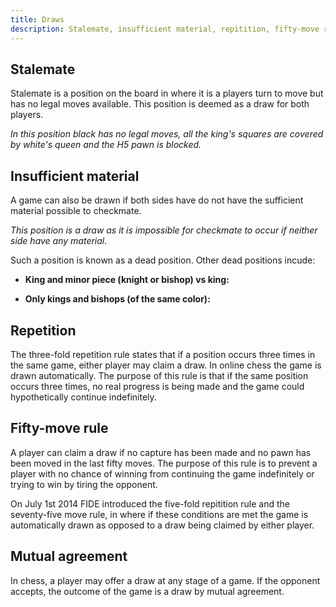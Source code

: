 ```yaml
---
title: Draws
description: Stalemate, insufficient material, repitition, fifty-move rule and mutual agreement
---
```


## Stalemate

Stalemate is a position on the board in where it is a players turn to move but has no legal moves available. This position is deemed as a draw for both players.

<Chessboard fen="k7/2Q5/8/7p/7P/3K4/8/8 w - - 0 1" />

_In this position black has no legal moves, all the king's squares are covered by white's queen and the H5 pawn is blocked._

## Insufficient material

A game can also be drawn if both sides have do not have the sufficient material possible to checkmate.

<Chessboard fen="8/8/8/4k3/2K5/8/8/8 w - - 0 1" />

_This position is a draw as it is impossible for checkmate to occur if neither side have any material._

Such a position is known as a dead position. Other dead positions incude:

- **King and minor piece (knight or bishop) vs king:**

<Chessboard fen="8/8/8/2k2N2/8/5K2/8/8 w - - 0 1" />

- **Only kings and bishops (of the same color):**

<Chessboard fen="8/2b5/4k3/8/1B6/2K5/8/8 w - - 0 1" />

## Repetition

The three-fold repetition rule states that if a position occurs three times in the same game, either player may claim a draw. In online chess the game is drawn automatically. The purpose of this rule is that if the same position occurs three times, no real progress is being made and the game could hypothetically continue indefinitely.

## Fifty-move rule

A player can claim a draw if no capture has been made and no pawn has been moved in the last fifty moves. The purpose of this rule is to prevent a player with no chance of winning from continuing the game indefinitely or trying to win by tiring the opponent.

<Callout title="Note:">

On July 1st 2014 FIDE introduced the five-fold repitition rule and the seventy-five move rule, in where if these conditions are met the game is automatically drawn as opposed to a draw being claimed by either player.

</Callout>

## Mutual agreement

In chess, a player may offer a draw at any stage of a game. If the opponent accepts, the outcome of the game is a draw by mutual agreement.
